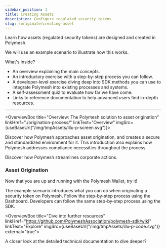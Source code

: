 ```yaml
---
sidebar_position: 1
title: Creating Assets
description: Configure regulated security tokens
slug: /originate/creating-asset
---
```



<YoutubePlayer videoId="TGDBulqZUM0" />

Learn how assets (regulated security tokens) are designed and created in Polymesh.

We will use an example scenario to illustrate how this works.

What's inside?

- An overview explaining the main concepts.
- An introductory exercise with a step-by-step process you can follow.
- A developer-level exercise diving deep into SDK methods you can use to integrate Polymesh into existing processes and systems.
- A self-assessment quiz to evaluate how far we have come.
- Links to reference documentation to help advanced users find in-depth resources.

---

<OverviewBox title="Overview: The Polymesh solution to asset origination" linkHref="./origination-process/" linkText="Overview" imgSrc={useBaseUrl("/img/tmpAssets/illu-p-screen.svg")}>

Discover how Polymesh approaches asset origination, and creates a secure and standardized environment for it. This introduction also explains how Polymesh addresses compliance necessities throughout the process.

Discover how Polymesh streamlines corporate actions.

</OverviewBox>

<h3>Asset Origination</h3>
Now that you are up and running with the Polymesh Wallet, try it!

The example scenario introduces what you can do when originating a security token on Polymesh. Follow the step-by-step process using the Dashboard. Developers can follow the same step-by-step process using the SDK.

<ActionCardWrapper>
  <ActionCard
    href="./dashboard/"
    text="Originate an asset with the Dashboard"
    desc="Discover the no-code approach to creating a Polymesh Security Token."
  ></ActionCard>
  <ActionCard
    href="./sdk/"
    text="Originate an asset with the SDK"
    desc="Integrate asset creation into your in-house sytems with the Polymesh SDK."
  ></ActionCard>

</ActionCardWrapper>

<OverviewBox title="Dive into further resources" linkHref="https://github.com/PolymeshAssociation/polymesh-sdk/wiki" linkText="Explore" imgSrc={useBaseUrl("/img/tmpAssets/illu-p-code.svg")} external="true">

A closer look at the detailed technical documentation to dive deeper?

</OverviewBox>
